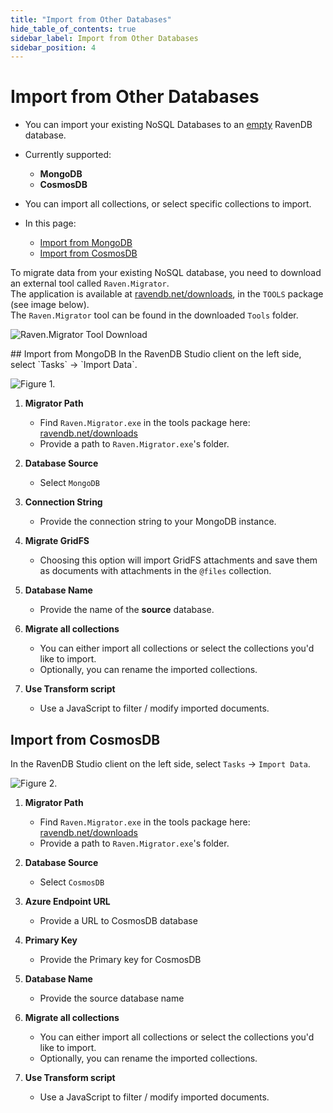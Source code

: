 ```yaml
---
title: "Import from Other Databases"
hide_table_of_contents: true
sidebar_label: Import from Other Databases
sidebar_position: 4
---
```



# Import from Other Databases
<Admonition type="note" title="">

* You can import your existing NoSQL Databases to an [empty](../../../../studio/server/databases/create-new-database/general-flow.mdx) RavenDB database.  

* Currently supported:  
   * **MongoDB**  
   * **CosmosDB**  

* You can import all collections, or select specific collections to import.  

* In this page:
  * [Import from MongoDB](../../../../studio/database/tasks/import-data/import-from-other.mdx#import-from-mongodb)  
  * [Import from CosmosDB](../../../../studio/database/tasks/import-data/import-from-other.mdx#import-from-cosmosdb)  
</Admonition>


<Admonition type="info" title="Before you start" id="before-you-start" href="#before-you-start">

To migrate data from your existing NoSQL database, you need to download an external tool called `Raven.Migrator`.  
The application is available at [ravendb.net/downloads](https://ravendb.net/downloads), in the `TOOLS` package (see image below).  
The `Raven.Migrator` tool can be found in the downloaded `Tools` folder. 

![Raven.Migrator Tool Download](./assets/raven-migrator-tool-download.png)

</Admonition>
## Import from MongoDB
In the RavenDB Studio client on the left side, select `Tasks` -&gt; `Import Data`.

![Figure 1.](./assets/mongodb-1.png)

1. **Migrator Path**  
   * Find `Raven.Migrator.exe` in the tools package here: [ravendb.net/downloads](https://ravendb.net/downloads)  
   * Provide a path to `Raven.Migrator.exe`'s folder.  

2. **Database Source**  
   * Select `MongoDB`  
   
3. **Connection String**  
   * Provide the connection string to your MongoDB instance.  
   
4. **Migrate GridFS** 
   * Choosing this option will import GridFS attachments and save them as documents with attachments in the `@files` collection.  
   
5. **Database Name**
   * Provide the name of the **source** database.  
   
6. **Migrate all collections**  
   * You can either import all collections or select the collections you'd like to import.  
   * Optionally, you can rename the imported collections.  
   
7. **Use Transform script**  
   * Use a JavaScript to filter / modify imported documents.  




## Import from CosmosDB
In the RavenDB Studio client on the left side, select `Tasks` -&gt; `Import Data`.

![Figure 2.](./assets/cosmosdb-1.png)


1. **Migrator Path**  
   * Find `Raven.Migrator.exe` in the tools package here: [ravendb.net/downloads](https://ravendb.net/downloads)  
   * Provide a path to `Raven.Migrator.exe`'s folder.  

2. **Database Source**  
   * Select `CosmosDB`  
   
3. **Azure Endpoint URL**  
   * Provide a URL to CosmosDB database  
   
4. **Primary Key**  
   * Provide the Primary key for CosmosDB  
   
5. **Database Name**  
   * Provide the source database name  
   
6. **Migrate all collections**  
   * You can either import all collections or select the collections you'd like to import.  
   * Optionally, you can rename the imported collections.  
   
7. **Use Transform script**  
   * Use a JavaScript to filter / modify imported documents.  


